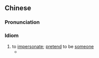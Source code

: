{{also|冒名顶替}}
==Chinese==
{{zh-forms|s=冒名顶替|type=22}}

===Pronunciation===
{{zh-pron
|m=màomíngdǐngtì
|c=mou6 ming4 ding2 tai3
|cat=cy
}}

===Idiom===
{{zh-idiom}}

# to [[impersonate]]; [[pretend]] to be [[someone]]
#* {{zh-x|冒名頂替，入贅 皇家。|[Through] '''false pretense''', [you] became a member of the royal family.|ref=[[w:zh:包青天 (2009年電視劇)|Justice Bao]]}}